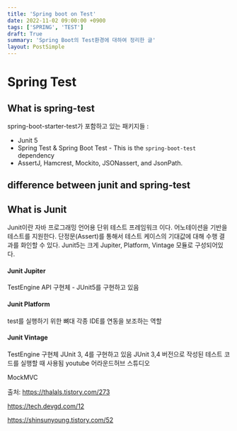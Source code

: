 ```yaml
---
title: 'Spring boot on Test'
date: 2022-11-02 09:00:00 +0900
tags: ['SPRING', 'TEST']
draft: True
summary: 'Spring Boot의 Test환경에 대하여 정리한 글'
layout: PostSimple
---
```


# Spring Test

## What is spring-test

spring-boot-starter-test가 포함하고 있는 패키지들 : 
- Junit 5
- Spring Test & Spring Boot Test - This is the ``spring-boot-test`` dependency
- AssertJ, Hamcrest, Mockito, JSONassert, and JsonPath.

## difference between junit and spring-test

## What is Junit

Junit이란 자바 프로그래밍 언어용 단위 테스트 프레임워크 이다.
어노테이션을 기반을 테스트를 지원한다.
단정문(Assert)를 통해서 테스트 케이스의 기대값에 대해 수행 결과를 화인할 수 있다.
Junit5는 크게 Jupiter, Platform, Vintage 모듈로 구성되어있다.


#### Junit Jupiter

TestEngine API 구현체 - JUnit5를 구현하고 있음

#### Junit Platform

test를 실행하기 위한 뼈대
각종 IDE를 연동을 보조하는 역할

#### Junit Vintage

TestEngine 구현체 JUnit 3, 4를 구현하고 있음
JUnit 3,4 버전으로 작성된 테스트 코드를 실행할 때 사용됨
youtube 어라운드허브 스튜디오



MockMVC

출처:
https://thalals.tistory.com/273

https://tech.devgd.com/12

https://shinsunyoung.tistory.com/52